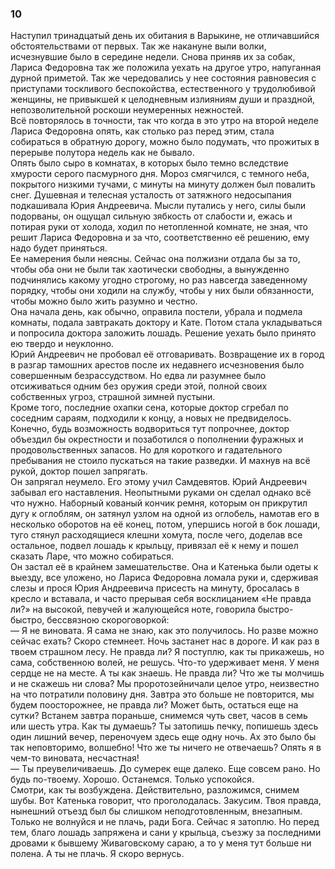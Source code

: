 ### 10 {-}

Наступил тринадцатый день их обитания в Варыкине, не отличавшийся обстоятельствами от первых. Так же накануне выли волки, исчезнувшие было в середине недели. Снова приняв их за собак, Лариса Федоровна так же положила уехать на другое утро, напуганная дурной приметой. Так же чередовались у нее состояния равновесия с приступами тоскливого беспокойства, естественного у трудолюбивой женщины, не привыкшей к целодневным излияниям души и праздной, непозволительной роскоши неумеренных нежностей.<br/> Всё повторялось в точности, так что когда в это утро на второй неделе Лариса Федоровна опять, как столько раз перед этим, стала собираться в обратную дорогу, можно было подумать, что прожитых в перерыве полутора недель как не бывало.<br/> Опять было сыро в комнатах, в которых было темно вследствие хмурости серого пасмурного дня. Мороз смягчился, с темного неба, покрытого низкими тучами, с минуты на минуту должен был повалить снег. Душевная и телесная усталость от затяжного недосыпания подкашивала Юрия Андреевича. Мысли путались у него, силы были подорваны, он ощущал сильную зябкость от слабости и, ежась и потирая руки от холода, ходил по нетопленной комнате, не зная, что решит Лариса Федоровна и за что, соответственно её решению, ему надо будет приняться.<br/> Ее намерения были неясны. Сейчас она полжизни отдала бы за то, чтобы оба они не были так хаотически свободны, а вынужденно подчинялись какому угодно строгому, но раз навсегда заведенному порядку, чтобы они ходили на службу, чтобы у них были обязанности, чтобы можно было жить разумно и честно.<br/> Она начала день, как обычно, оправила постели, убрала и подмела комнаты, подала завтракать доктору и Кате. Потом стала укладываться и попросила доктора заложить лошадь. Решение уехать было принято ею твердо и неуклонно.<br/> Юрий Андреевич не пробовал её отговаривать. Возвращение их в город в разгар тамошних арестов после их недавнего исчезновения было совершенным безрассудством. Но едва ли разумнее было отсиживаться одним без оружия среди этой, полной своих собственных угроз, страшной зимней пустыни.<br/> Кроме того, последние охапки сена, которые доктор сгребал по соседним сараям, подходили к концу, а новых не предвиделось. Конечно, будь возможность водвориться тут попрочнее, доктор объездил бы окрестности и позаботился о пополнении фуражных и продовольственных запасов. Но для короткого и гадательного пребывания не стоило пускаться на такие разведки. И махнув на всё рукой, доктор пошел запрягать.<br/> Он запрягал неумело. Его этому учил Самдевятов. Юрий Андреевич забывал его наставления. Неопытными руками он сделал однако всё что нужно. Наборный кованый кончик ремня, которым он прикрутил дугу к оглоблям, он затянул узлом на одной из оглобель, намотав его в несколько оборотов на её конец, потом, упершись ногой в бок лошади, туго стянул расходящиеся клешни хомута, после чего, доделав все остальное, подвел лошадь к крыльцу, привязал её к нему и пошел сказать Ларе, что можно собираться.<br/> Он застал её в крайнем замешательстве. Она и Катенька были одеты к выезду, все уложено, но Лариса Федоровна ломала руки и, сдерживая слезы и прося Юрия Андреевича присесть на минуту, бросалась в кресло и вставала, и часто прерывая себя восклицанием «Не правда ли?» на высокой, певучей и жалующейся ноте, говорила быстро-быстро, бессвязною скороговоркой:<br/> — Я не виновата. Я сама не знаю, как это получилось. Но разве можно сейчас ехать? Скоро стемнеет. Ночь застанет нас в дороге. И как раз в твоем страшном лесу. Не правда ли? Я поступлю, как ты прикажешь, но сама, собственною волей, не решусь. Что-то удерживает меня. У меня сердце не на месте. А ты как знаешь. Не правда ли? Что же ты молчишь и не скажешь ни слова? Мы проротозейничали целое утро, неизвестно на что потратили половину дня. Завтра это больше не повторится, мы будем поосторожнее, не правда ли? Может быть, остаться еще на сутки? Встанем завтра пораньше, снимемся чуть свет, часов в семь или шесть утра. Как ты думаешь? Ты затопишь печку, попишешь здесь один лишний вечер, переночуем здесь еще одну ночь. Ах это было бы так неповторимо, волшебно! Что же ты ничего не отвечаешь? Опять я в чем-то виновата, несчастная!<br/> — Ты преувеличиваешь. До сумерек еще далеко. Еще совсем рано. Но будь по-твоему. Хорошо. Останемся. Только успокойся.<br/> Смотри, как ты возбуждена. Действительно, разложимся, снимем шубы. Вот Катенька говорит, что проголодалась. Закусим. Твоя правда, нынешний отъезд был бы слишком неподготовленным, внезапным. Только не волнуйся и не плачь, ради Бога. Сейчас я затоплю. Но перед тем, благо лошадь запряжена и сани у крыльца, съезжу за последними дровами к бывшему Живаговскому сараю, а то у меня тут больше ни полена. А ты не плачь. Я скоро вернусь.

